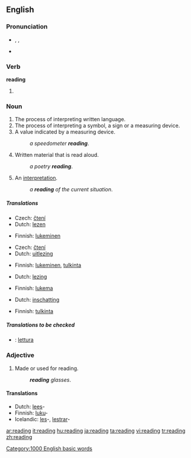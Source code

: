 {{see|Reading}}
{{wikipedia|reading (disambiguation)}}
==English==
{{rank|broke|waiting|political|774|reading|German|seven|notice}}

===Pronunciation===
*{{enPR|rēd'ĭng}}, {{IPA|/ˈriːdɪŋ/}}, {{SAMPA|/"ri:dIN/}}
*{{audio|en-us-reading.ogg|Audio (US)}}
*:{{rhymes|iːdɪŋ}}

===Verb===
'''reading'''

# {{present participle of|[[read]]}}

===Noun===
{{wikipedia}}
{{en-noun|s|-}}

# The process of interpreting written language.
# The process of interpreting a symbol, a sign or a measuring device.
# A value indicated by a measuring device.
#:''a speedometer '''reading'''''.
# Written material that is read aloud.
#:''a poetry '''reading'''''.
# An [[interpretation]].
#:''a '''reading''' of the current situation''.

=====Translations=====
{{trans-top|the process of interpreting written language}}
*Czech: [[čtení]] {{n}}
*Dutch: [[lezen]] {{n}}
{{trans-mid}}
*Finnish: [[lukeminen]]
{{trans-bottom}}

{{trans-top|the process of interpreting a symbol}}
*Czech: [[čtení]] {{n}}
*Dutch: [[uitlezing]] {{f}}
{{trans-mid}}
*Finnish: [[lukeminen]], [[tulkinta]]
{{trans-bottom}}

{{trans-top|a value indicated by a measuring device}}
*Dutch: [[lezing]] {{f}}
{{trans-mid}}
*Finnish: [[lukema]]
{{trans-bottom}}

{{trans-top|written material that is read aloud}}
*Dutch: [[inschatting]] {{f}}
{{trans-mid}}
{{trans-bottom}}

{{trans-top|an interpretation}}
*Finnish: [[tulkinta]]
{{trans-mid}}
{{trans-bottom}}

=====Translations to be checked=====
{{checktrans}}
*{{ttbc|Italian}}: [[lettura]] {{f}}

===Adjective===
{{en-adj|-}}

# Made or used for reading.
#:'''''reading''' glasses''.

====Translations====
{{trans-top|made or used for reading}}
*Dutch: [[lees]]-
*Finnish: [[luku]]-
*Icelandic: [[les]]-, [[lestrar]]-
{{trans-mid}}
{{trans-bottom}}

[[Category:1000 English basic words]]

[[ar:reading]]
[[it:reading]]
[[hu:reading]]
[[ja:reading]]
[[ta:reading]]
[[vi:reading]]
[[tr:reading]]
[[zh:reading]]